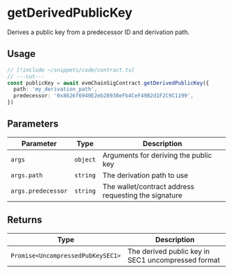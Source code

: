 # getDerivedPublicKey

Derives a public key from a predecessor ID and derivation path.

## Usage

```ts twoslash
// [!include ~/snippets/code/contract.ts]
// ---cut---
const publicKey = await evmChainSigContract.getDerivedPublicKey({
  path: 'my_derivation_path',
  predecessor: '0x8626f6940E2eb28930eFb4CeF49B2d1F2C9C1199',
})
```

## Parameters

| Parameter          | Type     | Description                                          |
| ------------------ | -------- | ---------------------------------------------------- |
| `args`             | `object` | Arguments for deriving the public key                |
| `args.path`        | `string` | The derivation path to use                           |
| `args.predecessor` | `string` | The wallet/contract address requesting the signature |

## Returns

| Type                              | Description                                        |
| --------------------------------- | -------------------------------------------------- |
| `Promise<UncompressedPubKeySEC1>` | The derived public key in SEC1 uncompressed format |
